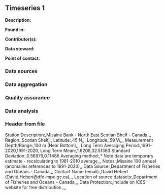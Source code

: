 ## Timeseries 1

**Description:** 


**Found in:**

**Contributor(s):**

**Data steward:**

**Point of contact:**

### Data sources

### Data aggregation

### Quality assurance

### Data analysis

### Header from file
Station Description:,Misaine Bank - North East Scotian Shelf - Canada,,,
Region:,Scotian Shelf,,,
Latitude:,45 N,,,
Longitude:,59 W,,,
Measurement Depth/Range:,100 m (Near Bottom),,,
Long Term Averaging Period:,1991-2020,1991-2020,
Long Term Mean:,1.6208,32.51363
Standard Deviation:,0.56876,0.11486
Averaging method:,* Note data are temporary estimate - recalculating to 1981-2010 average,,,
Notes:,Misaine 100 annual (anomalies references to 1991-2020),,
Data Source:,Department of Fisheries and Oceans - Canada,,,
Contact Name (email):,David Hebert (David.Hebert@dfo-mpo.gc.ca),,,
Location of source datasets:,Department of Fisheries and Oceans - Canada,,,
Data Protection:,Include on ICES website for free distribution.,,,
